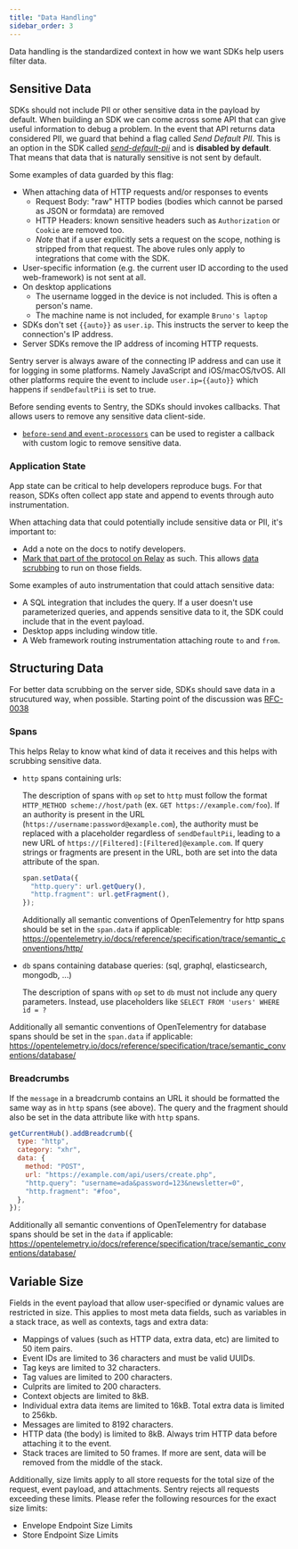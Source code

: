 ```yaml
---
title: "Data Handling"
sidebar_order: 3
---
```


Data handling is the standardized context in how we want SDKs help users filter data.

## Sensitive Data

SDKs should not include PII or other sensitive data in the payload by default.
When building an SDK we can come across some API that can give useful information to debug a problem.
In the event that API returns data considered PII, we guard that behind a flag called _Send Default PII_.
This is an option in the SDK called [_send-default-pii_](https://docs.sentry.io/platforms/python/configuration/options/#send-default-pii)
and is **disabled by default**. That means that data that is naturally sensitive is not sent by default.

Some examples of data guarded by this flag:

- When attaching data of HTTP requests and/or responses to events
  - Request Body: "raw" HTTP bodies (bodies which cannot be parsed as JSON or formdata) are removed
  - HTTP Headers: known sensitive headers such as `Authorization` or `Cookie` are removed too.
  - _Note_ that if a user explicitly sets a request on the scope, nothing is stripped from that request. The above rules only apply to integrations that come with the SDK.
- User-specific information (e.g. the current user ID according to the used web-framework) is not sent at all.
- On desktop applications
  - The username logged in the device is not included. This is often a person's name.
  - The machine name is not included, for example `Bruno's laptop`
- SDKs don't set `{{auto}}` as `user.ip`. This instructs the server to keep the connection's IP address.
- Server SDKs remove the IP address of incoming HTTP requests.

Sentry server is always aware of the connecting IP address and can use it for logging in some platforms. Namely JavaScript and iOS/macOS/tvOS.
All other platforms require the event to include `user.ip={{auto}}` which happens if `sendDefaultPii` is set to true.

Before sending events to Sentry, the SDKs should invokes callbacks. That allows users to remove any sensitive data client-side.

- [`before-send` and `event-processors`](https://develop.sentry.dev/sdk/unified-api/#static-api) can be used to register a callback with custom logic to remove sensitive data.

### Application State

App state can be critical to help developers reproduce bugs. For that reason, SDKs often collect app state and append to events through auto instrumentation.

When attaching data that could potentially include sensitive data or PII, it's important to:

- Add a note on the docs to notify developers.
- [Mark that part of the protocol on Relay](https://github.com/getsentry/relay/pull/1383) as such. This allows [data scrubbing](https://docs.sentry.io/product/relay/) to run on those fields.

Some examples of auto instrumentation that could attach sensitive data:

- A SQL integration that includes the query. If a user doesn't use parameterized queries, and appends sensitive data to it, the SDK could include that in the event payload.
- Desktop apps including window title.
- A Web framework routing instrumentation attaching route `to` and `from`.

## Structuring Data

For better data scrubbing on the server side, SDKs should save data in a strucutured way, when possible. Starting point of the discussion was [RFC-0038](https://github.com/getsentry/rfcs/blob/main/text/0038-scrubbing-sensitive-data.md)

### Spans

This helps Relay to know what kind of data it receives and this helps with scrubbing sensitive data.

- `http` spans containing urls:

  The description of spans with `op` set to `http` must follow the format `HTTP_METHOD scheme://host/path` (ex. `GET https://example.com/foo`).
  If an authority is present in the URL (`https://username:password@example.com`), the authority must be replaced with a placeholder regardless of `sendDefaultPii`, leading to a new URL of `https://[Filtered]:[Filtered]@example.com`.
  If query strings or fragments are present in the URL, both are set into the data attribute of the span.

  ```js
  span.setData({
    "http.query": url.getQuery(),
    "http.fragment": url.getFragment(),
  });
  ```

  Additionally all semantic conventions of OpenTelementry for http spans should be set in the `span.data` if applicable:
  https://opentelemetry.io/docs/reference/specification/trace/semantic_conventions/http/

- `db` spans containing database queries: (sql, graphql, elasticsearch, mongodb, ...)

  The description of spans with `op` set to `db` must not include any query parameters.
  Instead, use placeholders like `SELECT FROM 'users' WHERE id = ?`

Additionally all semantic conventions of OpenTelementry for database spans should be set in the `span.data` if applicable:
https://opentelemetry.io/docs/reference/specification/trace/semantic_conventions/database/

### Breadcrumbs

If the `message` in a breadcrumb contains an URL it should be formatted the same way as in `http` spans (see above).
The query and the fragment should also be set in the data attribute like with `http` spans.

```js
getCurrentHub().addBreadcrumb({
  type: "http",
  category: "xhr",
  data: {
    method: "POST",
    url: "https://example.com/api/users/create.php",
    "http.query": "username=ada&password=123&newsletter=0",
    "http.fragment": "#foo",
  },
});
```

Additionally all semantic conventions of OpenTelementry for database spans should be set in the `data` if applicable:
https://opentelemetry.io/docs/reference/specification/trace/semantic_conventions/database/

## Variable Size

Fields in the event payload that allow user-specified or dynamic values are restricted in size. This applies to most meta data fields, such as variables in a stack trace, as well as contexts, tags and extra data:

- Mappings of values (such as HTTP data, extra data, etc) are limited to 50 item pairs.
- Event IDs are limited to 36 characters and must be valid UUIDs.
- Tag keys are limited to 32 characters.
- Tag values are limited to 200 characters.
- Culprits are limited to 200 characters.
- Context objects are limited to 8kB.
- Individual extra data items are limited to 16kB. Total extra data is limited to 256kb.
- Messages are limited to 8192 characters.
- HTTP data (the body) is limited to 8kB. Always trim HTTP data before attaching it to the event.
- Stack traces are limited to 50 frames. If more are sent, data will be removed from the middle of the stack.

Additionally, size limits apply to all store requests for the total size of the request, event payload, and attachments. Sentry rejects all requests exceeding these limits. Please refer the following resources for the exact size limits:

- <Link to="/sdk/envelopes/#size-limits">Envelope Endpoint Size Limits</Link>
- <Link to="/sdk/store/#size-limits">Store Endpoint Size Limits</Link>
